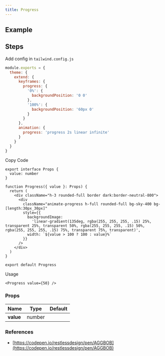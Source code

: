 ```yaml
---
title: Progress
---
```


## Example

<Storybook url="https://workshop.kidow.me/?path=/docs/components-progress-v1--docs" />

## Steps

<Steps>

<Step>Add config in `tailwind.config.js`</Step>

```js title="tailwind.config.js"
module.exports = {
  theme: {
    extend: {
      keyframes: {
        progress: {
          '0%': {
            backgroundPosition: '0 0'
          },
          '100%': {
            backgroundPosition: '60px 0'
          }
        }
      },
      animation: {
        progress: 'progress 2s linear infinite'
      }
    }
  }
}
```

<Step>Copy Code</Step>

```tsx title="components/Progress/index.tsx"
export interface Props {
  value: number
}

function Progress({ value }: Props) {
  return (
    <div className="h-3 rounded-full border dark:border-neutral-800">
      <div
        className="animate-progress h-full rounded-full bg-sky-400 bg-[length:30px_30px]"
        style={{
          backgroundImage:
            'linear-gradient(135deg, rgba(255, 255, 255, .15) 25%, transparent 25%, transparent 50%, rgba(255, 255, 255, .15) 50%, rgba(255, 255, 255, .15) 75%, transparent 75%, transparent)',
          width: `${value > 100 ? 100 : value}%`
        }}
      />
    </div>
  )
}

export default Progress
```

<Step>Usage</Step>

```tsx
<Progress value={50} />
```

</Steps>

### Props

| Name                  |  Type  | Default |
| :-------------------- | :----: | :-----: |
| **value**<Required /> | number |         |

### References

- [https://codepen.io/restlessdesign/pen/AGGBOB](https://codepen.io/restlessdesign/pen/AGGBOB)
